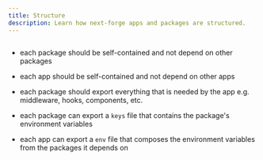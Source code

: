 ```yaml
---
title: Structure
description: Learn how next-forge apps and packages are structured.
---
```


<Frame>
  <img src="/images/structure.png" alt="" />
</Frame>

- each package should be self-contained and not depend on other packages
- each app should be self-contained and not depend on other apps
- each package should export everything that is needed by the app e.g. middleware, hooks, components, etc.

- each package can export a `keys` file that contains the package's environment variables
- each app can export a `env` file that composes the environment variables from the packages it depends on
